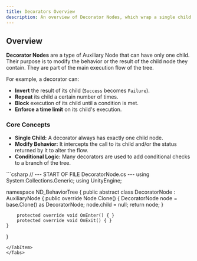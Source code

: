 ```yaml
---
title: Decorators Overview
description: An overview of Decorator Nodes, which wrap a single child to modify its behavior.
---
```


## Overview

**Decorator Nodes** are a type of Auxiliary Node that can have only one child. Their purpose is to modify the behavior or the result of the child node they contain. They are part of the main execution flow of the tree.

For example, a decorator can:
- **Invert** the result of its child (`Success` becomes `Failure`).
- **Repeat** its child a certain number of times.
- **Block** execution of its child until a condition is met.
- **Enforce a time limit** on its child's execution.

### Core Concepts
- **Single Child:** A decorator always has exactly one child node.
- **Modify Behavior:** It intercepts the call to its child and/or the status returned by it to alter the flow.
- **Conditional Logic:** Many decorators are used to add conditional checks to a branch of the tree.

<Tabs>
<TabItem label="C# Base Class">
```csharp
// --- START OF FILE DecoratorNode.cs ---
using System.Collections.Generic;
using UnityEngine;

namespace ND_BehaviorTree
{
    public abstract class DecoratorNode : AuxiliaryNode
    {
        public override Node Clone()
        {
            DecoratorNode node = base.Clone() as DecoratorNode;
            node.child = null;
            return node;
        }

        protected override void OnEnter() { }
        protected override void OnExit() { }
    }
}
```
</TabItem>
</Tabs>